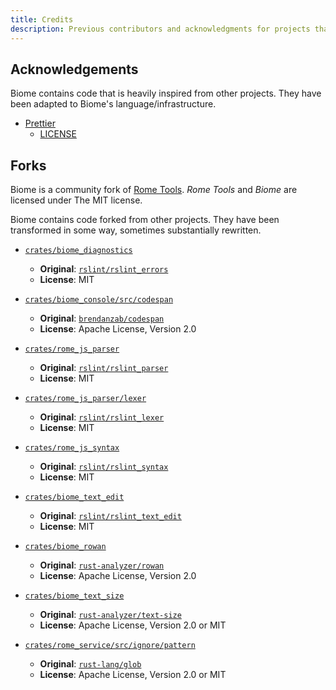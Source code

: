 ```yaml
---
title: Credits
description: Previous contributors and acknowledgments for projects that inspire us.
---
```



<Contributors />

## Acknowledgements

Biome contains code that is heavily inspired from other projects. They have been adapted to Biome's
language/infrastructure.

- [Prettier](https://github.com/prettier/prettier/)
  - [LICENSE](https://github.com/biomejs/biome/blob/main/crates/rome_js_formatter/LICENSE)

## Forks

Biome is a community fork of [Rome Tools](https://github.com/biomejs/biome/).
_Rome Tools_ and _Biome_ are licensed under The MIT license.

Biome contains code forked from other projects.
They have been transformed in some way, sometimes substantially rewritten.

- [`crates/biome_diagnostics`](https://github.com/biomejs/biome/tree/main/crates/biome_diagnostics)
  - **Original**: [`rslint/rslint_errors`](https://github.com/rslint/rslint/tree/master/crates/rslint_errors)
  - **License**: MIT

- [`crates/biome_console/src/codespan`](https://github.com/biomejs/biome/tree/main/crates/biome_console/src/codespan)
  - **Original**: [`brendanzab/codespan`](https://github.com/brendanzab/codespan)
  - **License**: Apache License, Version 2.0

- [`crates/rome_js_parser`](https://github.com/biomejs/biome/tree/main/crates/rome_js_parser)
  - **Original**: [`rslint/rslint_parser`](https://github.com/rslint/rslint/tree/master/crates/rslint_parser)
  - **License**: MIT

- [`crates/rome_js_parser/lexer`](https://github.com/biomejs/biome/tree/main/crates/rome_js_parser/src/lexer)
  - **Original**:  [`rslint/rslint_lexer`](https://github.com/rslint/rslint/tree/master/crates/rslint_lexer)
  - **License**: MIT

- [`crates/rome_js_syntax`](https://github.com/biomejs/biome/tree/main/crates/rome_js_syntax)
	- **Original**: [`rslint/rslint_syntax`](https://github.com/rslint/rslint/tree/master/crates/rslint_syntax)
	- **License**: MIT

- [`crates/biome_text_edit`](https://github.com/biomejs/biome/tree/main/crates/biome_text_edit)
	- **Original**: [`rslint/rslint_text_edit`](https://github.com/rslint/rslint/tree/master/crates/rslint_text_edit)
	- **License**: MIT

- [`crates/biome_rowan`](https://github.com/biomejs/biome/tree/main/crates/biome_rowan)
	- **Original**: [`rust-analyzer/rowan`](https://github.com/rust-analyzer/rowan)
	- **License**: Apache License, Version 2.0

- [`crates/biome_text_size`](https://github.com/biomejs/biome/tree/main/crates/biome_text_size)
  - **Original**: [`rust-analyzer/text-size`](https://github.com/rust-analyzer/text-size)
  - **License**: Apache License, Version 2.0 or MIT

- [`crates/rome_service/src/ignore/pattern`](https://github.com/biomejs/biome/tree/main/crates/rome_service/src/ignore/pattern)
    - **Original**: [`rust-lang/glob`](https://github.com/rust-lang/glob/blob/master/src/lib.rs)
    - **License**: Apache License, Version 2.0 or MIT
